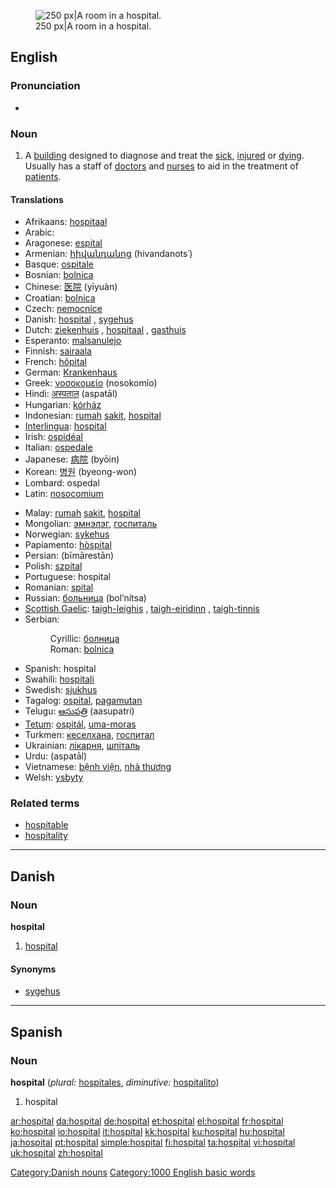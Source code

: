 [[Image:Hospital room ubt.jpeg|thumb|right|250 px|A room in a hospital.]]
==English==
{{wikipedia}}

===Pronunciation===
*{{audio|en-us-hospital.ogg|Audio (US)}}

===Noun===
{{en-noun}}

#A [[building]] designed to diagnose and treat the [[sick]], [[injured]] or [[dying]]. Usually has a staff of [[doctor]]s and [[nurse]]s to aid in the treatment of [[patient]]s.

====Translations====
{{top}}
*Afrikaans: [[hospitaal]]
*Arabic: {{ARchar|[[مستشفى]]}} {{Unicode|(mustášfa)}} {{f}}
*Aragonese: [[espital]] {{m}}
*Armenian: [[հիվանդանոց]] (hivandanots῾)
*Basque: [[ospitale]]
*Bosnian: [[bolnica]] {{f}}
*Chinese: [[医院]] (yīyuàn)
*Croatian: [[bolnica]] {{f}}
*Czech: [[nemocnice]]
*Danish: [[#Danish|hospital]] {{n}}, [[sygehus]] {{n}}
*Dutch: [[ziekenhuis]] {{n}}, [[hospitaal]] {{n}}, [[gasthuis]] {{n}}
*Esperanto: [[malsanulejo]]
*Finnish: [[sairaala]]
*French: [[hôpital]] {{m}}
*German: [[Krankenhaus]] {{n}}
*Greek: [[νοσοκομείο]] (nosokomío) {{n}}
*Hindi: [[अस्पताल]] (aspatāl) {{m}}
*Hungarian: [[kórház]]
*Indonesian: [[rumah]] [[sakit]], [[#Indonesian|hospital]]
*[[Interlingua]]: [[#Interlingua|hospital]]
*Irish: [[ospidéal]]
*Italian: [[ospedale]] {{m}}
*Japanese: [[病院]] (byōin)
*Korean: [[병원]] (byeong-won)
*Lombard: ospedal
*Latin: [[nosocomium]]
{{mid}}
*Malay: [[rumah]] [[sakit]], [[#Malay|hospital]]
*Mongolian: [[эмнэлэг]], [[госпиталь]]
*Norwegian: [[sykehus]] {{n}}
*Papiamento: [[hòspital]]
*Persian: {{FAchar|[[بیمارستان]]}} (bīmārestān)
*Polish: [[szpital]] {{m}}
*Portuguese: hospital {{m}}
*Romanian: [[spital]] {{n}}
*Russian: [[больница]] (bol’nítsa) {{f}}
*[[Scottish Gaelic]]: [[taigh-leighis]] {{m}}, [[taigh-eiridinn]] {{m}}, [[taigh-tinnis]] {{m}}
*Serbian:
*:Cyrillic: [[болница#Serbian|болница]] {{f}}
*:Roman: [[bolnica#Serbian|bolnica]] {{f}}
*Spanish: hospital {{m}}
*Swahili: [[hospitali]]
*Swedish: [[sjukhus]] {{n}}
*Tagalog: [[ospital]], [[pagamutan]]
*Telugu: [[ఆసుపత్రి]] (aasupatri)
*[[Tetum]]: [[ospitál]], [[uma-moras]]
*Turkmen: [[кеселхана]], [[госпитал]]
*Ukrainian: [[лікарня]], [[шпiталь]]
*Urdu: {{URchar|[[اسپتال]]}} (aspatāl) {{m}}
*Vietnamese: [[bệnh viện]], [[nhà thương]]
*Welsh: [[ysbyty]] {{m}}
{{bottom}}

===Related terms===
*[[hospitable]]
*[[hospitality]]

----

==Danish==

===Noun===
'''hospital''' {{n}}

# [[#English|hospital]]

====Synonyms====
*[[sygehus]] {{n}}

[[Category:Danish nouns]]

----

==Spanish==

===Noun===
'''hospital''' {{m}} (''plural:'' [[hospitales]], ''diminutive:'' [[hospitalito]])
# hospital

[[Category:1000 English basic words]]

[[ar:hospital]]
[[da:hospital]]
[[de:hospital]]
[[et:hospital]]
[[el:hospital]]
[[fr:hospital]]
[[ko:hospital]]
[[io:hospital]]
[[it:hospital]]
[[kk:hospital]]
[[ku:hospital]]
[[hu:hospital]]
[[ja:hospital]]
[[pt:hospital]]
[[simple:hospital]]
[[fi:hospital]]
[[ta:hospital]]
[[vi:hospital]]
[[uk:hospital]]
[[zh:hospital]]